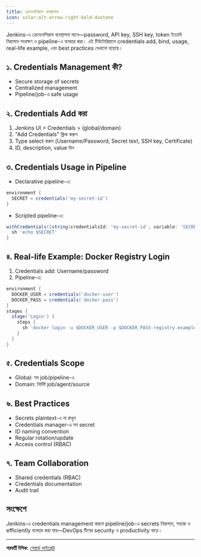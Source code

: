```yaml
---
title: ক্রেডেনশিয়াল ব্যবস্থাপনা
icon: solar:alt-arrow-right-bold-duotone
---
```


Jenkins-এ ক্রেডেনশিয়াল ব্যবস্থাপনা মানে—password, API key, SSH key, token ইত্যাদি নিরাপদে সংরক্ষণ ও pipeline-এ ব্যবহার করা। এই টিউটোরিয়ালে credentials add, bind, usage, real-life example, এবং best practices দেখানো হয়েছে।

## ১. Credentials Management কী?
- Secure storage of secrets
- Centralized management
- Pipeline/job-এ safe usage

## ২. Credentials Add করা
1. Jenkins UI > Credentials > (global/domain)
2. "Add Credentials" ক্লিক করুন
3. Type select করুন (Username/Password, Secret text, SSH key, Certificate)
4. ID, description, value দিন

## ৩. Credentials Usage in Pipeline
- Declarative pipeline-এ:
```groovy
environment {
  SECRET = credentials('my-secret-id')
}
```
- Scripted pipeline-এ:
```groovy
withCredentials([string(credentialsId: 'my-secret-id', variable: 'SECRET')]) {
  sh 'echo $SECRET'
}
```

## ৪. Real-life Example: Docker Registry Login
1. Credentials add: Username/password
2. Pipeline-এ:
```groovy
environment {
  DOCKER_USER = credentials('docker-user')
  DOCKER_PASS = credentials('docker-pass')
}
stages {
  stage('Login') {
    steps {
      sh 'docker login -u $DOCKER_USER -p $DOCKER_PASS registry.example.com'
    }
  }
}
```

## ৫. Credentials Scope
- Global: সব job/pipeline-এ
- Domain: নির্দিষ্ট job/agent/source

## ৬. Best Practices
- Secrets plaintext-এ না রাখুন
- Credentials manager-এ সব secret
- ID naming convention
- Regular rotation/update
- Access control (RBAC)

## ৭. Team Collaboration
- Shared credentials (RBAC)
- Credentials documentation
- Audit trail

## সংক্ষেপে
Jenkins-এ credentials management করলে pipeline/job-এ secrets নিরাপদে, সহজে ও efficiently ব্যবহার করা যায়—DevOps টিমের security ও productivity বাড়ে।

---

**পরবর্তী টপিক:** [শেয়ার্ড লাইব্রেরি](/dev-ops/jenkins-shared-library)
